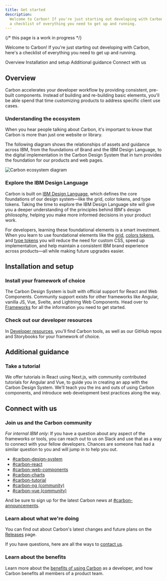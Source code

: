 ```yaml
---
title: Get started
description:
  Welcome to Carbon! If you're just starting out developing with Carbon, here's
  a checklist of everything you need to get up and running.
---
```


{/* this page is a work in progress */}

<PageDescription>

Welcome to Carbon! If you're just starting out developing with Carbon, here's a
checklist of everything you need to get up and running.

</PageDescription>

<AnchorLinks>
<AnchorLink>Overview</AnchorLink>
<AnchorLink>Installation and setup</AnchorLink>
<AnchorLink>Additional guidance</AnchorLink>
<AnchorLink>Connect with us</AnchorLink>

</AnchorLinks>

## Overview

Carbon accelerates your developer workflow by providing consistent, pre-built
components. Instead of building and re-building basic elements, you'll be able
spend that time customizing products to address specific client use cases.

### Understanding the ecosystem

When you hear people talking about Carbon, it's important to know that Carbon is
more than just one website or library.

The following diagram shows the relationships of assets and guidance across IBM,
from the foundations of Brand and the IBM Design Language, to the digital
implementation in the Carbon Design System that in turn provides the foundation
for our products and web pages.

![Carbon ecosystem diagram](ecosystem-diagram.png)

### Explore the IBM Design Language

Carbon is built on [IBM Design Language](https://www.ibm.com/design/language/),
which defines the core foundations of our design system—like the grid, color
tokens, and type tokens. Taking the time to explore the IBM Design Language site
will give you a deeper understanding of the principles behind IBM's design
philosophy, helping you make more informed decisions in your product work.

For developers, learning these foundational elements is a smart investment. When
you learn to use foundational elements like the
[grid](/elements/2x-grid/overview/), [colors tokens](/elements/color/overview/),
and [type tokens](/elements/typography/overview/) you will reduce the need for
custom CSS, speed up implementation, and help maintain a consistent IBM brand
experience across products—all while making future upgrades easier.

## Installation and setup

### Install your framework of choice

The Carbon Design System is built with official support for React and Web
Components. Community support exists for other frameworks like Angular, vanilla
JS, Vue, Svelte, and Lightning Web Components. Head over to
[Frameworks](/developing/frameworks/react) for all the information you need to
get started.

### Check out our developer resources

In [Developer resources](/developing/dev-resources/resources/), you’ll find
Carbon tools, as well as our GitHub repos and Storybooks for your framework of
choice.

## Additional guidance

### Take a tutorial

We offer tutorials in React using Next.js, with community contributed tutorials
for Angular and Vue, to guide you in creating an app with the Carbon Design
System. We’ll teach you the ins and outs of using Carbon components, and
introduce web development best practices along the way.

<Row className="resource-card-group">
<Column colLg={4} colMd={4} noGutterSm>
  <ResourceCard
    subTitle="React tutorial using Next.js"
    href="/developing/react-tutorial/overview"
    >

<MdxIcon name="react" />

  </ResourceCard>
</Column>
<Column colLg={4} colMd={4} noGutterSm>
  <ResourceCard
    subTitle="Web components tutorial using Vanilla.js/HTML"
    href="/developing/web-components-tutorial/overview"
    >

<MdxIcon name="webcomponents" />

  </ResourceCard>
</Column>
<Column colLg={4} colMd={4} noGutterSm>
  <ResourceCard
      subTitle="Angular tutorial"
      subTitle="Angular tutorial (community)"
      href="/developing/angular-tutorial/overview"
      >

<MdxIcon name="angular" />

  </ResourceCard>
</Column>
<Column colLg={4} colMd={4} noGutterSm>
  <ResourceCard
      subTitle="Vue tutorial (community)"
      href="/developing/vue-tutorial/overview"
      >

<MdxIcon name="vue" />

  </ResourceCard>
</Column>
</Row>

## Connect with us

### Join us and the Carbon community

_For internal IBM only_: If you have a question about any aspect of the
frameworks or tools, you can reach out to us on Slack and use that as a way to
connect with your fellow developers. Chances are someone has had a similar
question to you and will jump in to help you out.

- [#carbon-design-system](https://ibm-studios.slack.com/messages/C0M053VPT/)
- [#carbon-react](https://ibm-studios.slack.com/archives/C2K6RFJ1G)
- [#carbon-web-components](https://ibm-studios.slack.com/archives/CL83LMKSA)
- [#carbon-charts](https://peretz.slack.com/archives/CCA7L4MS9)
- [#carbon-tutorial](https://ibm-studios.slack.com/archives/CJUGA7P6H)
- [#carbon-ng (community)](https://ibm-studios.slack.com/archives/CBZC0LM2N)
- [#carbon-vue (community)](https://ibm-studios.slack.com/archives/CAM5P6NR1)

And be sure to sign up for the latest Carbon news at
[#carbon-announcements](https://ibm-studios.slack.com/archives/CJ35H36MP).

### Learn about what we're doing

You can find out about Carbon's latest changes and future plans on the
[Releases](/all-about-carbon/releases) page.

If you have questions, here are all the ways to [contact us](/help/contact-us).

### Learn about the benefits

Learn more about the
[benefits of using Carbon](/all-about-carbon/who-uses-carbon/) as a developer,
and how Carbon benefits all members of a product team.
